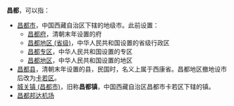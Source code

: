 '''昌都'''，可以指：
* [[昌都市|昌都市]]，中国西藏自治区下辖的地级市。此前设置：
**[[昌都府|昌都府]]，清朝末年设置的府
**[[昌都地区_(省级)|昌都地区 (省级)]]，中华人民共和国设置的省级行政区
**[[昌都专区|昌都专区]]，中华人民共和国设置的专区
**[[昌都地区|昌都地区]]，中华人民共和国设置的地区
* [[昌都县|昌都县]]，清朝末年设置的县，民国时，名义上属于西康省。昌都地区撤地设市后改为[[卡若区|卡若区]]。
* [[城关镇_(昌都市)|城关镇 (昌都市)]]，旧称'''昌都镇'''，中国西藏自治区昌都市卡若区下辖的镇。
* [[昌都邦达机场|昌都邦达机场]]

{{disambig|C|cat=二字中国地名消歧义}}